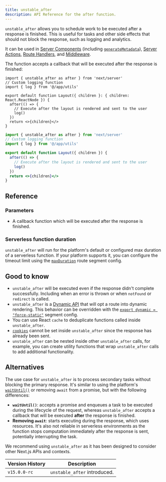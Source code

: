 ```yaml
---
title: unstable_after
description: API Reference for the after function.
---
```


`unstable_after` allows you to schedule work to be executed after a response is finished. This is useful for tasks and other side effects that should not block the response, such as logging and analytics.

It can be used in [Server Components](/docs/app/building-your-application/rendering/server-components) (including [`generateMetadata`](https://nextjs.org/docs/app/api-reference/functions/generate-metadata)), [Server Actions](/docs/app/building-your-application/data-fetching/server-actions-and-mutations), [Route Handlers](/docs/app/building-your-application/routing/route-handlers), and [Middleware](/docs/app/building-your-application/routing/middleware).

The function accepts a callback that will be executed after the response is finished:

```tsx filename="app/layout.tsx switcher
import { unstable_after as after } from 'next/server'
// Custom logging function
import { log } from '@/app/utils'

export default function Layout({ children }: { children: React.ReactNode }) {
  after(() => {
    // Execute after the layout is rendered and sent to the user
    log()
  })
  return <>{children}</>
}
```

```jsx filename="app/layout.js switcher
import { unstable_after as after } from 'next/server'
// Custom logging function
import { log } from '@/app/utils'

export default function Layout({ children }) {
  after(() => {
    // Execute after the layout is rendered and sent to the user
    log()
  })
  return <>{children}</>
}
```

## Reference

### Parameters

- A callback function which will be executed after the response is finished.

### Serverless function duration

`unstable_after` will run for the platform's default or configured max duration of a serverless function. If your platform supports it, you can configure the timeout limit using the [`maxDuration`](/docs/app/api-reference/file-conventions/route-segment-config#maxduration) route segment config.

## Good to know

- `unstable_after` will be executed even if the response didn't complete successfully. Including when an error is thrown or when `notFound` or `redirect` is called.
- `unstable_after` is a [Dynamic API](/docs/app/building-your-application/rendering/server-components#dynamic-apis) that will opt a route into dynamic rendering. This behavior can be overridden with the [`export dynamic = "force-static"`](/docs/app/api-reference/file-conventions/route-segment-config#dynamic) segment config.
- You can use React `cache` to deduplicate functions called inside `unstable_after`.
- [`cookies`](/docs/app/api-reference/functions/cookies) cannot be set inside `unstable_after` since the response has already been sent.
- `unstable_after` can be nested inside other `unstable_after` calls, for example, you can create utility functions that wrap `unstable_after` calls to add additional functionality.

## Alternatives

The use case for `unstable_after` is to process secondary tasks without blocking the primary response. It's similar to using the platform's [`waitUntil()`](https://vercel.com/docs/functions/functions-api-reference) or removing `await` from a promise, but with the following differences:

- **`waitUntil()`**: accepts a promise and enqueues a task to be executed during the lifecycle of the request, whereas `unstable_after` accepts a callback that will be executed **after** the response is finished.
- **Removing `await`**: starts executing during the response, which uses resources. It's also not reliable in serverless environments as the function stops computation immediately after the response is sent, potentially interrupting the task.

We recommend using `unstable_after` as it has been designed to consider other Next.js APIs and contexts.

| Version History | Description                  |
| --------------- | ---------------------------- |
| `v15.0.0-rc`    | `unstable_after` introduced. |
